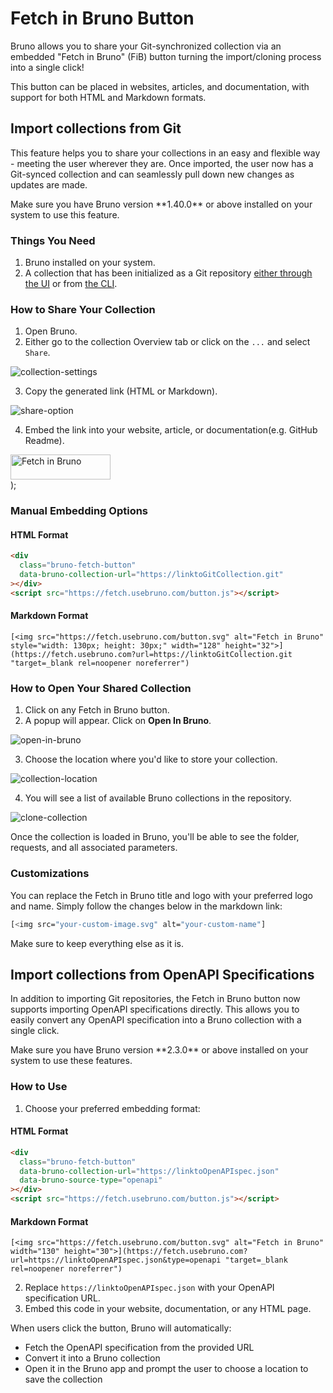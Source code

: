 
# Fetch in Bruno Button

Bruno allows you to share your Git-synchronized collection via an embedded "Fetch in Bruno" (FiB) button turning the import/cloning process into a single click!

This button can be placed in websites, articles, and documentation, with support for both HTML and Markdown formats.

## Import collections from Git

This feature helps you to share your collections in an easy and flexible way - meeting the user wherever they are. Once imported, the user now has a Git-synced collection and can seamlessly pull down new changes as updates are made.


<Callout type="info">
  Make sure you have Bruno version **1.40.0** or above installed on your system
  to use this feature.
</Callout>


### Things You Need

1. Bruno installed on your system.
2. A collection that has been initialized as a Git repository [either through the UI](https://docs.usebruno.com/git-integration/using-gui/provider#initializing-git) or from [the CLI](https://docs.usebruno.com/git-integration/using-cli#initializing-git-in-bruno-collection).

### How to Share Your Collection

1. Open Bruno.
2. Either go to the collection Overview tab or click on the `...` and select `Share`.

![collection-settings](/screenshots/git-integration/share-collection/1-share-collection-overview.webp)

3. Copy the generated link (HTML or Markdown).

![share-option](/screenshots/git-integration/share-collection/2-share-link-html.webp)

4. Embed the link into your website, article, or documentation(e.g. GitHub Readme).

  <div style={{ display: 'flex', justifyContent: 'center', width: '100%', margin: '2rem 0' }}>
    <a href="https://fetch.usebruno.com?url=https%3A%2F%2Fgithub.com%2Fusebruno%2Fgithub-rest-api-collection" 
       target="_blank" 
       rel="noopener noreferrer">
      <img 
        src="https://fetch.usebruno.com/button.svg" 
        alt="Fetch in Bruno" 
        style={{ width: '160px', height: '40px' }} 
        width="160" 
        height="40"
      />
    </a>
  </div>
);


<BrunoButton />

### Manual Embedding Options

#### HTML Format
```html
<div
  class="bruno-fetch-button"
  data-bruno-collection-url="https://linktoGitCollection.git"
></div>
<script src="https://fetch.usebruno.com/button.js"></script>
```

#### Markdown Format
```
[<img src="https://fetch.usebruno.com/button.svg" alt="Fetch in Bruno" style="width: 130px; height: 30px;" width="128" height="32">](https://fetch.usebruno.com?url=https://linktoGitCollection.git "target=_blank rel=noopener noreferrer")
```

### How to Open Your Shared Collection

1. Click on any Fetch in Bruno button.
2. A popup will appear. Click on **Open In Bruno**.

![open-in-bruno](/screenshots/git-integration/share-collection/4-fetch-in-bruno.webp)

3. Choose the location where you'd like to store your collection.

![collection-location](/screenshots/git-integration/share-collection/5-save-location.webp)

4. You will see a list of available Bruno collections in the repository.

![clone-collection](/screenshots/git-integration/share-collection/6-cloning-collection.webp)

Once the collection is loaded in Bruno, you'll be able to see the folder, requests, and all associated parameters.

### Customizations 

You can replace the Fetch in Bruno title and logo with your preferred logo and name. Simply follow the changes below in the markdown link:

```bash 
[<img src="your-custom-image.svg" alt="your-custom-name"]
```
Make sure to keep everything else as it is.

## Import collections from OpenAPI Specifications

In addition to importing Git repositories, the Fetch in Bruno button now supports importing OpenAPI specifications directly. This allows you to easily convert any OpenAPI specification into a Bruno collection with a single click.

<Callout type="info">
  Make sure you have Bruno version **2.3.0** or above installed on your system
  to use these features.
</Callout>

### How to Use

1. Choose your preferred embedding format:

#### HTML Format
```html
<div
  class="bruno-fetch-button"
  data-bruno-collection-url="https://linktoOpenAPIspec.json"
  data-bruno-source-type="openapi"
></div>
<script src="https://fetch.usebruno.com/button.js"></script>
```

#### Markdown Format
```
[<img src="https://fetch.usebruno.com/button.svg" alt="Fetch in Bruno" width="130" height="30">](https://fetch.usebruno.com?url=https://linktoOpenAPIspec.json&type=openapi "target=_blank rel=noopener noreferrer")
```

2. Replace `https://linktoOpenAPIspec.json` with your OpenAPI specification URL.
3. Embed this code in your website, documentation, or any HTML page.

When users click the button, Bruno will automatically:
- Fetch the OpenAPI specification from the provided URL
- Convert it into a Bruno collection
- Open it in the Bruno app and prompt the user to choose a location to save the collection

